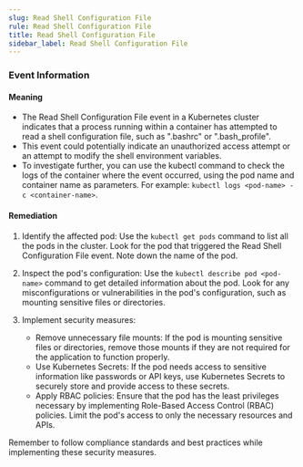 ```yaml
--- 
slug: Read Shell Configuration File
rule: Read Shell Configuration File
title: Read Shell Configuration File
sidebar_label: Read Shell Configuration File
---
```

                   
### Event Information

#### Meaning

- The Read Shell Configuration File event in a Kubernetes cluster indicates that a process running within a container has attempted to read a shell configuration file, such as ".bashrc" or ".bash_profile".
- This event could potentially indicate an unauthorized access attempt or an attempt to modify the shell environment variables.
- To investigate further, you can use the kubectl command to check the logs of the container where the event occurred, using the pod name and container name as parameters. For example: `kubectl logs <pod-name> -c <container-name>`.

#### Remediation

1. Identify the affected pod: Use the `kubectl get pods` command to list all the pods in the cluster. Look for the pod that triggered the Read Shell Configuration File event. Note down the name of the pod.

2. Inspect the pod's configuration: Use the `kubectl describe pod <pod-name>` command to get detailed information about the pod. Look for any misconfigurations or vulnerabilities in the pod's configuration, such as mounting sensitive files or directories.

3. Implement security measures:
   - Remove unnecessary file mounts: If the pod is mounting sensitive files or directories, remove those mounts if they are not required for the application to function properly.
   - Use Kubernetes Secrets: If the pod needs access to sensitive information like passwords or API keys, use Kubernetes Secrets to securely store and provide access to these secrets.
   - Apply RBAC policies: Ensure that the pod has the least privileges necessary by implementing Role-Based Access Control (RBAC) policies. Limit the pod's access to only the necessary resources and APIs.

Remember to follow compliance standards and best practices while implementing these security measures.


 